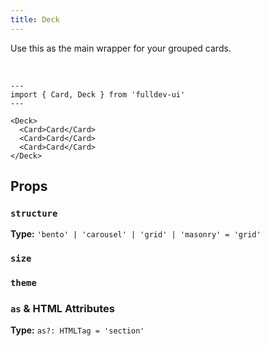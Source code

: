 ```yaml
---
title: Deck
---
```



Use this as the main wrapper for your grouped cards.

<br />

```astro live
---
import { Card, Deck } from 'fulldev-ui'
---

<Deck>
  <Card>Card</Card>
  <Card>Card</Card>
  <Card>Card</Card>
</Deck>
```

## Props

### `structure`

**Type:** `'bento' | 'carousel' | 'grid' | 'masonry' = 'grid'`

<StructureProp />

### `size`

<SizeProp />

### `theme`

<ThemeProp />

### `as` & HTML Attributes

**Type:** `as?: HTMLTag = 'section'`

<AsProp />
